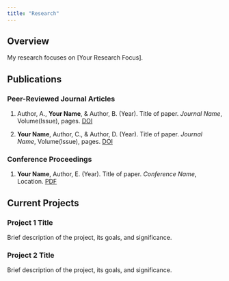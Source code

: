 ```yaml
---
title: "Research"
---
```


## Overview

My research focuses on [Your Research Focus].

## Publications

### Peer-Reviewed Journal Articles

1. Author, A., **Your Name**, & Author, B. (Year). Title of paper. *Journal Name*, Volume(Issue), pages. [DOI](https://doi.org/xxx)

2. **Your Name**, Author, C., & Author, D. (Year). Title of paper. *Journal Name*, Volume(Issue), pages. [DOI](https://doi.org/xxx)

### Conference Proceedings

1. **Your Name**, Author, E. (Year). Title of paper. *Conference Name*, Location. [PDF](files/paper.pdf)

## Current Projects

### Project 1 Title

Brief description of the project, its goals, and significance.

### Project 2 Title

Brief description of the project, its goals, and significance.

